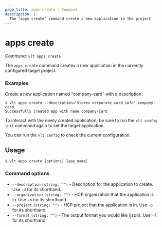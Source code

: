 ```yaml
---
page_title: apps create - Command
description: |-
  The "apps create" command create a new application in the project.
---
```


# apps create 

Command: `vlt apps create`

The `apps create` command creates a new application in the currently configured
target project.

### Examples

Create a new application named "company-card" with a description.


```shell-session
$ vlt apps create --description="Stores corporate card info" company-card
Successfully created app with name company-card
```

<Note>

To interact with the newly created application, be sure to run the `vlt config init`
command again to set the target application.

You can run the `vlt config` to check the current configuration.

</Note>


## Usage

<CodeBlockConfig hideClipboard>

```shell-session
$ vlt apps create [options] [app_name]
```

</CodeBlockConfig>


### Command options

- `--description` `(string: "")` - Description for the application to create.
  Use `-d` for its shorthand.
- `--organization` `(string: "")` - HCP organization that the application is in.
  Use `-o` for its shorthand.
- `--project` `(string: "")` - HCP project that the application is in. Use `-p`
  for its shorthand.
- `--format` `(string: "")` - The output format you would like (json). Use `-f`
  for its shorthand.

